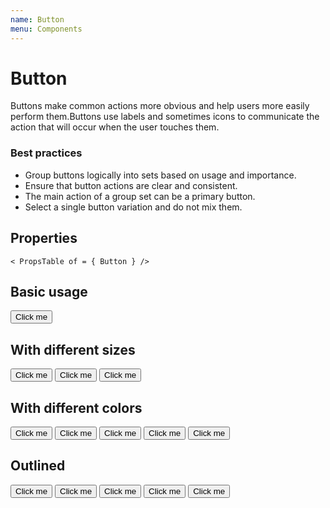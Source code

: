 ```yaml
---
name: Button
menu: Components
---
```



# Button

Buttons make common actions more obvious and help users more easily perform them.Buttons use labels and sometimes icons to communicate the action that will occur when the user touches them.

### Best practices

- Group buttons logically into sets based on usage and importance.
- Ensure that button actions are clear and consistent.
- The main action of a group set can be a primary button.
- Select a single button variation and do not mix them.

## Properties

    < PropsTable of = { Button } />

## Basic usage

<Playground>
    <Button>Click me</Button>
</Playground>

## With different sizes

<Playground>
    <Button scale="small">Click me</Button>
    <Button scale="normal">Click me</Button>
    <Button scale="big">Click me</Button>
</Playground>

## With different colors

<Playground>
    <Button kind="primary">Click me</Button>
    <Button kind="secondary">Click me</Button>
    <Button kind="cancel">Click me</Button>
    <Button kind="dark">Click me</Button>
    <Button kind="gray">Click me</Button>
</Playground>

## Outlined

<Playground>
    <Button kind="primary" outline>Click me</Button>
    <Button kind="secondary" outline>Click me</Button>
    <Button kind="cancel" outline>Click me</Button>
    <Button kind="dark" outline>Click me</Button>
    <Button kind="gray" outline>Click me</Button>
</Playground>
